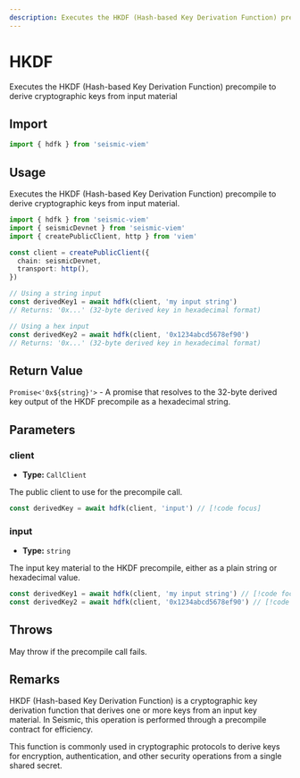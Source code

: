 ```yaml
---
description: Executes the HKDF (Hash-based Key Derivation Function) precompile to derive cryptographic keys from input material
---
```


# HKDF

Executes the HKDF (Hash-based Key Derivation Function) precompile to derive cryptographic keys from input material

## Import

```ts
import { hdfk } from 'seismic-viem'
```

## Usage

Executes the HKDF (Hash-based Key Derivation Function) precompile to derive cryptographic keys from input material.

```ts
import { hdfk } from 'seismic-viem'
import { seismicDevnet } from 'seismic-viem'
import { createPublicClient, http } from 'viem'

const client = createPublicClient({
  chain: seismicDevnet,
  transport: http(),
})

// Using a string input
const derivedKey1 = await hdfk(client, 'my input string')
// Returns: '0x...' (32-byte derived key in hexadecimal format)

// Using a hex input
const derivedKey2 = await hdfk(client, '0x1234abcd5678ef90')
// Returns: '0x...' (32-byte derived key in hexadecimal format)
```

## Return Value

`Promise<'0x${string}'>` - A promise that resolves to the 32-byte derived key output of the HKDF precompile as a hexadecimal string.

## Parameters

### client

- **Type:** `CallClient`

The public client to use for the precompile call.

```ts
const derivedKey = await hdfk(client, 'input') // [!code focus]
```

### input

- **Type:** `string`

The input key material to the HKDF precompile, either as a plain string or hexadecimal value.

```ts
const derivedKey1 = await hdfk(client, 'my input string') // [!code focus]
const derivedKey2 = await hdfk(client, '0x1234abcd5678ef90') // [!code focus]
```

## Throws

May throw if the precompile call fails.

## Remarks

HKDF (Hash-based Key Derivation Function) is a cryptographic key derivation function that derives one or more keys from an input key material. In Seismic, this operation is performed through a precompile contract for efficiency.

This function is commonly used in cryptographic protocols to derive keys for encryption, authentication, and other security operations from a single shared secret.
